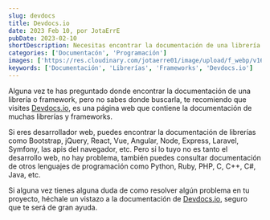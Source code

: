 ```yaml
---
slug: devdocs
title: Devdocs.io
date: 2023 Feb 10, por JotaErrE
pubDate: 2023-02-10
shortDescription: Necesitas encontrar la documentación de una librería o framework, pero no sabes donde buscarla, te recomiendo que visites Devdocs.io
categories: ['Documentacón', 'Programación']
images: ['https://res.cloudinary.com/jotaerre01/image/upload/f_webp/v1678040946/Portfolio/krat5nroyorvtkgayere.webp']
keywords: ['Documentación', 'Librerías', 'Frameworks', 'Devdocs.io']
---
```


Alguna vez te has preguntado donde encontrar la documentación de una librería o framework, pero no sabes donde buscarla, te recomiendo que visites [Devdocs.io](https://devdocs.io/), es una página web que contiene la documentación de muchas librerías y frameworks.

Si eres desarrollador web, puedes encontrar la documentación de librerías como Bootstrap, jQuery, React, Vue, Angular, Node, Express, Laravel, Symfony, las apis del navegador, etc. Pero si lo tuyo no es tanto el desarrollo web, no hay problema, también puedes consultar documentación de otros lenguajes de programación como Python, Ruby, PHP, C, C++, C#, Java, etc.

Si alguna vez tienes alguna duda de como resolver algún problema en tu proyecto, héchale un vistazo a la documentación de [Devdocs.io](https://devdocs.io 'link'), seguro que te será de gran ayuda.
